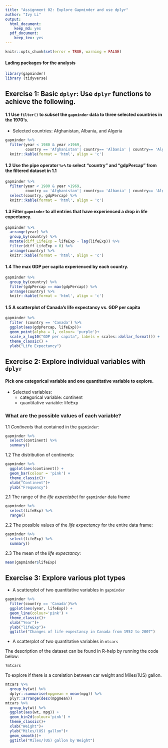 ```yaml
---
title: "Assignment 02: Explore Gapminder and use dplyr"
author: "Ivy Li"
output: 
  html_document: 
    keep_md: yes
  pdf_document: 
    keep_tex: yes
---
```

<!---The following chunk allows errors when knitting--->
```r
knitr::opts_chunk$set(error = TRUE, warning = FALSE)
```

#### Lading packages for the analysis
```r
library(gapminder)
library (tidyverse)
```

## Exercise 1: Basic `dplyr`: Use `dplyr` functions to achieve the following.

#### 1.1 Use `filter()` to *subset* the `gapminder` data to three selected countries in the 1970’s.

* Selected countries: Afghanistan, Albania, and Algeria

```r
gapminder %>%
  filter(year < 1980 & year >1969, 
         country == 'Afghanistan'| country== 'Albania' | country== 'Algeria') %>%
  knitr::kable(format = 'html', align = 'c')
```

#### 1.2 Use the pipe operator `%>%` to select “country” and “gdpPercap” from the filtered dataset in 1.1

```r
gapminder %>%
  filter(year < 1980 & year >1969, 
         country == 'Afghanistan'| country== 'Albania' | country== 'Algeria') %>%
  select(country, gdpPercap) %>%
  knitr::kable(format = 'html', align = 'c')
```

#### 1.3 Filter `gapminder` to all entries that have experienced a drop in life expectancy.

```r
gapminder %>%
  arrange(year) %>% 
  group_by(country) %>% 
  mutate(diff_LifeExp = lifeExp - lag(lifeExp)) %>% 
  filter(diff_LifeExp < 0) %>% 
  arrange(country) %>%
  knitr::kable(format = 'html', align = 'c')
```

#### 1.4 The max GDP per capita experienced by each country.

```r
gapminder %>%
  group_by(country) %>% 
  filter(gdpPercap == max(gdpPercap)) %>% 
  arrange(country) %>%
  knitr::kable(format = 'html', align = 'c') 
```

#### 1.5 A scatterplot of Canada’s life expectancy vs. GDP per capita

```r
gapminder %>%
  filter (country == 'Canada') %>%
  ggplot(aes(gdpPercap, lifeExp))+
  geom_point(alpha = 1, colour= 'purple')+
  scale_x_log10("GDP per capita", labels = scales::dollar_format()) +
  theme_classic() +
  ylab("Life Expectancy")
```

## Exercise 2: Explore individual variables with `dplyr`

#### Pick one categorical variable and one quantitative variable to explore.
* Selected variables:
  * categorical variable: continent
  * quantitative variable: lifeExp

### What are the possible values of each variable?
1.1 *Continents* that contained in the `gapminder`:
```r
gapminder %>%
  select(continent) %>%
  summary()
```

1.2 The distribution of continents:
```r
gapminder %>%
  ggplot(aes(continent)) +
  geom_bar(colour = 'pink') +
  theme_classic()+
  xlab("Continent")+
  ylab("Frequency")
```


2.1 The range of the *life expectabct* for `gapminder` data frame
```r
gapminder %>%
  select(lifeExp) %>%
  range()
```


2.2 The possible values of the *life expectancy* for the entire data frame:
```r
gapminder %>%
  select(lifeExp) %>%
  summary()
```
2.3 The mean of the *life expectancy*:
```r
mean(gapminder$lifeExp)
```

## Exercise 3: Explore various plot types

* A scatterplot of two quantitative variables in `gapminder`
```r
gapminder %>%
  filter(country == 'Canada')%>%
  ggplot(aes(year, lifeExp)) +
  geom_line(colour='pink') +
  theme_classic()+
  xlab("Year")+
  ylab("lifeExp")+
  ggtitle("Changes of life expectancy in Canada from 1952 to 2007")
```

* A scatterplot of two quantitative variables in `mtcars`

The description of the dataset can be found in R-help by running the code below:
```r
?mtcars
```
To explore if there is a corelation between car weight and Miles/(US) gallon.
```r
mtcars %>%
  group_by(wt) %>% 
  dplyr::summarise(mpgmean = mean(mpg)) %>%
  plyr::arrange(desc(mpgmean))
mtcars %>%
  group_by(wt) %>%
  ggplot(aes(wt, mpg)) +
  geom_bin2d(colour='pink') +
  theme_classic()+
  xlab("Weight")+
  ylab("Miles/(US) gallon")+
  geom_smooth()+
  ggtitle("Miles/(US) gallon by Weight")
```


